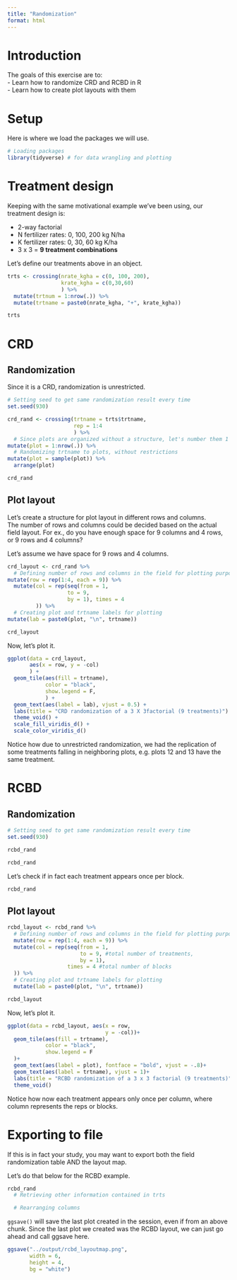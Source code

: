 ```yaml
---
title: "Randomization"
format: html
---
```


# Introduction  
The goals of this exercise are to:  
- Learn how to randomize CRD and RCBD in R  
- Learn how to create plot layouts with them  

# Setup  
Here is where we load the packages we will use.  
```r
# Loading packages
library(tidyverse) # for data wrangling and plotting
```

# Treatment design  
Keeping with the same motivational example we've been using, our treatment design is:  

-   2-way factorial\
-   N fertilizer rates: 0, 100, 200 kg N/ha\
-   K fertilizer rates: 0, 30, 60 kg K/ha\
-   3 x 3 = **9 treatment combinations**

Let's define our treatments above in an object.  
```r
trts <- crossing(nrate_kgha = c(0, 100, 200),
                 krate_kgha = c(0,30,60)
                 ) %>%
  mutate(trtnum = 1:nrow(.)) %>%
  mutate(trtname = paste0(nrate_kgha, "+", krate_kgha))

trts
```


# CRD  
## Randomization  
Since it is a CRD, randomization is unrestricted.  

```r
# Setting seed to get same randomization result every time
set.seed(930)

crd_rand <- crossing(trtname = trts$trtname,
                     rep = 1:4
                     ) %>%   
  # Since plots are organized without a structure, let's number them 1 through 36
mutate(plot = 1:nrow(.)) %>%
  # Randomizing trtname to plots, without restrictions 
mutate(plot = sample(plot)) %>%
  arrange(plot)

crd_rand
```

## Plot layout  
Let's create a structure for plot layout in different rows and columns.  
The number of rows and columns could be decided based on the actual field layout. For ex., do you have enough space for 9 columns and 4 rows, or 9 rows and 4 columns?  

Let's assume we have space for 9 rows and 4 columns.  

```r
crd_layout <- crd_rand %>%
  # Defining number of rows and columns in the field for plotting purposes
mutate(row = rep(1:4, each = 9)) %>%
  mutate(col = rep(seq(from = 1,
                   to = 9,
                   by = 1), times = 4
         )) %>%
  # Creating plot and trtname labels for plotting
mutate(lab = paste0(plot, "\n", trtname))

crd_layout
```

Now, let's plot it.
```r
ggplot(data = crd_layout,
       aes(x = row, y = -col)
       ) +
  geom_tile(aes(fill = trtname),
            color = "black",
            show.legend = F,
            ) + 
  geom_text(aes(label = lab), vjust = 0.5) +
  labs(title = "CRD randomization of a 3 X 3factorial (9 treatments)") +
  theme_void() +
  scale_fill_viridis_d() +
  scale_color_viridis_d()

```

Notice how due to unrestricted randomization, we had the replication of some treatments falling in neighboring plots, e.g. plots 12 and 13 have the same treatment.  


# RCBD  
## Randomization  
```r
# Setting seed to get same randomization result every time
set.seed(930)

rcbd_rand 

rcbd_rand
```

Let's check if in fact each treatment appears once per block.  
```r
rcbd_rand 
```

## Plot layout  
```r
rcbd_layout <- rcbd_rand %>%
  # Defining number of rows and columns in the field for plotting purposes
  mutate(row = rep(1:4, each = 9)) %>%
  mutate(col = rep(seq(from = 1, 
                       to = 9, #total number of treatments, 
                       by = 1), 
                   times = 4 #total number of blocks
  )) %>%
  # Creating plot and trtname labels for plotting
  mutate(lab = paste0(plot, "\n", trtname))

rcbd_layout
```

Now, let's plot it.
```r
ggplot(data = rcbd_layout, aes(x = row, 
                               y = -col))+
  geom_tile(aes(fill = trtname),
            color = "black",
            show.legend = F
  )+
  geom_text(aes(label = plot), fontface = "bold", vjust = -.8)+
  geom_text(aes(label = trtname), vjust = 1)+
  labs(title = "RCBD randomization of a 3 x 3 factorial (9 treatments)") +
  theme_void()

```

Notice how now each treatment appears only once per column, where column represents the reps or blocks.  

# Exporting to file  
If this is in fact your study, you may want to export both the field randomization table AND the layout map.  

Let's do that below for the RCBD example.  

```r
rcbd_rand 
  # Retrieving other information contained in trts

  # Rearranging columns  


```

`ggsave()` will save the last plot created in the session, even if from an above chunk. Since the last plot we created was the RCBD layout, we can just go ahead and call ggsave here.  

```r
ggsave("../output/rcbd_layoutmap.png",
       width = 6,
       height = 4,
       bg = "white")
```


